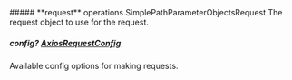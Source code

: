 
<Collapsible>
    ##### **request** operations.SimplePathParameterObjectsRequest
    The request object to use for the request.
    <Collapsible.Break/>
    <SimplePathParameterObjectsRequest/>
</Collapsible>

##### **config?** [AxiosRequestConfig](https://axios-http.com/docs/req_config)
Available config options for making requests.

